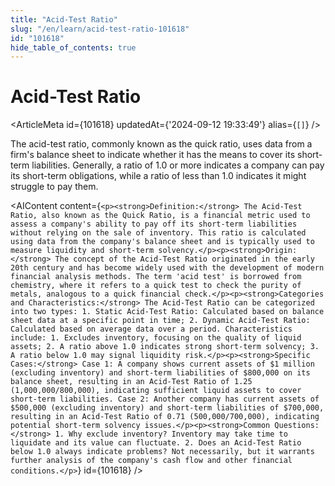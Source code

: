 ```yaml
---
title: "Acid-Test Ratio"
slug: "/en/learn/acid-test-ratio-101618"
id: "101618"
hide_table_of_contents: true
---
```



# Acid-Test Ratio

<ArticleMeta id={101618} updatedAt={'2024-09-12 19:33:49'} alias={`[]`} />
<div className='border-solid border-b border-t-0 my-4 border-[var(--ifm-color-gray-300)]' />

The acid-test ratio, commonly known as the quick ratio, uses data from a firm's balance sheet to indicate whether it has the means to cover its short-term liabilities. Generally, a ratio of 1.0 or more indicates a company can pay its short-term obligations, while a ratio of less than 1.0 indicates it might struggle to pay them.

<AIContent content={`<p><strong>Definition:</strong> The Acid-Test Ratio, also known as the Quick Ratio, is a financial metric used to assess a company's ability to pay off its short-term liabilities without relying on the sale of inventory. This ratio is calculated using data from the company's balance sheet and is typically used to measure liquidity and short-term solvency.</p><p><strong>Origin:</strong> The concept of the Acid-Test Ratio originated in the early 20th century and has become widely used with the development of modern financial analysis methods. The term 'acid test' is borrowed from chemistry, where it refers to a quick test to check the purity of metals, analogous to a quick financial check.</p><p><strong>Categories and Characteristics:</strong> The Acid-Test Ratio can be categorized into two types: 1. Static Acid-Test Ratio: Calculated based on balance sheet data at a specific point in time; 2. Dynamic Acid-Test Ratio: Calculated based on average data over a period. Characteristics include: 1. Excludes inventory, focusing on the quality of liquid assets; 2. A ratio above 1.0 indicates strong short-term solvency; 3. A ratio below 1.0 may signal liquidity risk.</p><p><strong>Specific Cases:</strong> Case 1: A company shows current assets of $1 million (excluding inventory) and short-term liabilities of $800,000 on its balance sheet, resulting in an Acid-Test Ratio of 1.25 (1,000,000/800,000), indicating sufficient liquid assets to cover short-term liabilities. Case 2: Another company has current assets of $500,000 (excluding inventory) and short-term liabilities of $700,000, resulting in an Acid-Test Ratio of 0.71 (500,000/700,000), indicating potential short-term solvency issues.</p><p><strong>Common Questions:</strong> 1. Why exclude inventory? Inventory may take time to liquidate and its value can fluctuate. 2. Does an Acid-Test Ratio below 1.0 always indicate problems? Not necessarily, but it warrants further analysis of the company's cash flow and other financial conditions.</p>`} id={101618} />

